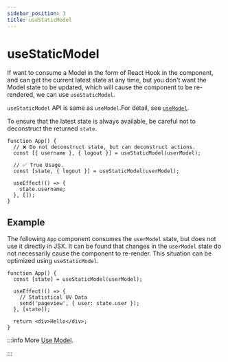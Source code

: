 ```yaml
---
sidebar_position: 3
title: useStaticModel
---
```

# useStaticModel


<ReduckTip />

If want to consume a Model in the form of React Hook in the component, and can get the current latest state at any time, but you don't want the Model state to be updated, which will cause the component to be re-rendered, we can use `useStaticModel`.

`useStaticModel` API is same as `useModel`.For detail, see [`useModel`](./use-model.mdx).

To ensure that the latest state is always available, be careful not to deconstruct the returned `state`.

```tsx
function App() {
  // ❌ Do not deconstruct state, but can deconstruct actions.
  const [{ username }, { logout }] = useStaticModel(userModel);

  // ✅ True Usage.
  const [state, { logout }] = useStaticModel(userModel);

  useEffect(() => {
    state.username;
  }, []);
}
```

## Example

The following `App` component consumes the `userModel` state, but does not use it directly in JSX. It can be found that changes in the `userModel` state do not necessarily cause the component to re-render. This situation can be optimized using `useStaticModel`.

```tsx
function App() {
  const [state] = useStaticModel(userModel);

  useEffect(() => {
    // Statistical UV Data
    send('pageview', { user: state.user });
  }, [state]);

  return <div>Hello</div>;
}
```

:::info More
[Use Model](/guides/topic-detail/model/use-model).

:::
